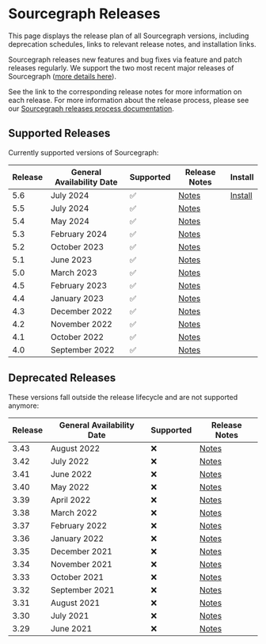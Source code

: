 # Sourcegraph Releases

<p className="subtitle">This page displays the release plan of all Sourcegraph versions, including deprecation schedules, links to relevant release notes, and installation links.</p>

Sourcegraph releases new features and bug fixes via feature and patch releases regularly. We support the two most recent major releases of Sourcegraph ([more details here](https://www.notion.so/Sourcegraph-Releases-eee2a5384b0a4555adb51b439ddde35f?pvs=21)).

See the link to the corresponding release notes for more information on each release. For more information about the release process, please see our [Sourcegraph releases process documentation](https://www.notion.so/Sourcegraph-Releases-eee2a5384b0a4555adb51b439ddde35f?pvs=21).

<LinkCards>

  <LinkCard href="https://github.com/sourcegraph/sourcegraph/releases/latest" imgSrc="https://sourcegraph.com/.assets/img/sourcegraph-mark.svg" imgAlt="Sourcegraph" title="Get the latest version of Sourcegraph" />

</LinkCards>

## Supported Releases

Currently supported versions of Sourcegraph:

| **Release** | **General Availability Date** | **Supported** | **Release Notes**                                       | **Install**                                                               |
|-------------|-------------------------------|---------------|---------------------------------------------------------|---------------------------------------------------------------------------|
| 5.6         | July 2024                     | ✅             | [Notes](https://sourcegraph.com/docs/CHANGELOG#560)     | [Install](https://github.com/sourcegraph/sourcegraph/releases/tag/v5.6.0) |
| 5.5         | July 2024                     | ✅             | [Notes](https://sourcegraph.com/docs/CHANGELOG#553956)  |                                                                           |
| 5.4         | May 2024                      | ✅             | [Notes](https://sourcegraph.com/docs/CHANGELOG#547765)  |                                                                           |
| 5.3         | February 2024                 | ✅             | [Notes](https://sourcegraph.com/docs/CHANGELOG#5312303) |                                                                           |
| 5.2         | October 2023                  | ✅             | [Notes](https://sourcegraph.com/docs/CHANGELOG#527)     |                                                                           |
| 5.1         | June 2023                     | ✅             | [Notes](https://sourcegraph.com/docs/CHANGELOG#519)     |                                                                           |
| 5.0         | March 2023                    | ✅             | [Notes](https://sourcegraph.com/docs/CHANGELOG#506)     |                                                                           |
| 4.5         | February 2023                 | ✅             | [Notes](https://sourcegraph.com/docs/CHANGELOG#451)     |                                                                           |
| 4.4         | January 2023                  | ✅             | [Notes](https://sourcegraph.com/docs/CHANGELOG#442)     |                                                                           |
| 4.3         | December 2022                 | ✅             | [Notes](https://sourcegraph.com/docs/CHANGELOG#431)     |                                                                           |
| 4.2         | November 2022                 | ✅             | [Notes](https://sourcegraph.com/docs/CHANGELOG#421)     |                                                                           |
| 4.1         | October 2022                  | ✅             | [Notes](https://sourcegraph.com/docs/CHANGELOG#413)     |                                                                           |
| 4.0         | September 2022                | ✅             | [Notes](https://sourcegraph.com/docs/CHANGELOG#401)     |                                                                           |

## Deprecated Releases

These versions fall outside the release lifecycle and are not supported anymore:

| **Release** | **General Availability Date** | **Supported** | **Release Notes**                                                               |
|-------------|-------------------------------|---------------|---------------------------------------------------------------------------------|
| 3.43        | August 2022                   | ❌             | [Notes](https://github.com/sourcegraph/sourcegraph/blob/main/CHANGELOG.md#3432) |
| 3.42        | July 2022                     | ❌             | [Notes](https://github.com/sourcegraph/sourcegraph/blob/main/CHANGELOG.md#3422) |
| 3.41        | June 2022                     | ❌             | [Notes](https://github.com/sourcegraph/sourcegraph/blob/main/CHANGELOG.md#3422) |
| 3.40        | May 2022                      | ❌             | [Notes](https://github.com/sourcegraph/sourcegraph/blob/main/CHANGELOG.md#3402) |
| 3.39        | April 2022                    | ❌             | [Notes](https://github.com/sourcegraph/sourcegraph/blob/main/CHANGELOG.md#3391) |
| 3.38        | March 2022                    | ❌             | [Notes](https://github.com/sourcegraph/sourcegraph/blob/main/CHANGELOG.md#3391) |
| 3.37        | February 2022                 | ❌             | [Notes](https://github.com/sourcegraph/sourcegraph/blob/main/CHANGELOG.md#3391) |
| 3.36        | January 2022                  | ❌             | [Notes](https://github.com/sourcegraph/sourcegraph/blob/main/CHANGELOG.md#3363) |
| 3.35        | December 2021                 | ❌             | [Notes](https://github.com/sourcegraph/sourcegraph/blob/main/CHANGELOG.md#3352) |
| 3.34        | November 2021                 | ❌             | [Notes](https://github.com/sourcegraph/sourcegraph/blob/main/CHANGELOG.md#3352) |
| 3.33        | October 2021                  | ❌             | [Notes](https://github.com/sourcegraph/sourcegraph/blob/main/CHANGELOG.md#3332) |
| 3.32        | September 2021                | ❌             | [Notes](https://github.com/sourcegraph/sourcegraph/blob/main/CHANGELOG.md#3321) |
| 3.31        | August 2021                   | ❌             | [Notes](https://github.com/sourcegraph/sourcegraph/blob/main/CHANGELOG.md#3321) |
| 3.30        | July 2021                     | ❌             | [Notes](https://github.com/sourcegraph/sourcegraph/blob/main/CHANGELOG.md#3321) |
| 3.29        | June 2021                     | ❌             | [Notes](https://github.com/sourcegraph/sourcegraph/blob/main/CHANGELOG.md#3321) |
